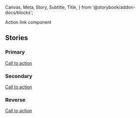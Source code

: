   Canvas,
  Meta,
  Story,
  Subtitle,
  Title,
} from '@storybook/addon-docs/blocks';

<Meta title="Components/Action link" />

<Title>Action link</Title>
<Subtitle>Action link component</Subtitle>
<MaturityScale data={additionalDocs['ActionLink']} />
<Guidance data={additionalDocs['ActionLink']} />

## Stories

### Primary

<Canvas>
  <Story name="Primary">
    <a className="vads-c-action-link--green" href="#">
      Call to action
    </a>
  </Story>
</Canvas>

### Secondary

<Canvas>
  <Story name="Secondary">
    <a className="vads-c-action-link--blue" href="#">
      Call to action
    </a>
  </Story>
</Canvas>

### Reverse

<Canvas>
  <Story name="Reverse">
    <div className="usa-background-dark" style={{ padding: '10px 0 20px' }}>
      <a className="vads-c-action-link--white" href="#">
        Call to action
      </a>
    </div>
  </Story>
</Canvas>

